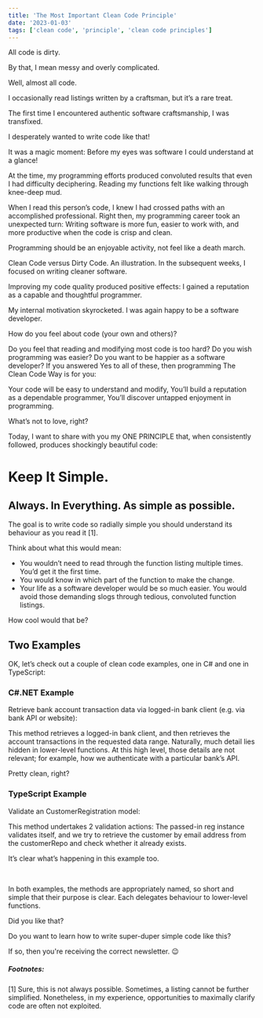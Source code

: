 ```yaml
---
title: 'The Most Important Clean Code Principle'
date: '2023-01-03'
tags: ['clean code', 'principle', 'clean code principles']
---
```


<CustomImage src="https://raw.githubusercontent.com/olafthielke/next-js-course-blog/main/images/clean-code-principle.png" alt="The Most Important Clean Code Principle" priority="true" />

All code is dirty.

By that, I mean messy and overly complicated.

Well, almost all code.

I occasionally read listings written by a craftsman, but it’s a rare treat.


The first time I encountered authentic software craftsmanship, I was transfixed.

I desperately wanted to write code like that!

It was a magic moment: Before my eyes was software I could understand at a glance!


At the time, my programming efforts produced convoluted results that even I had difficulty deciphering. Reading my functions felt like walking through knee-deep mud.


When I read this person’s code, I knew I had crossed paths with an accomplished professional. Right then, my programming career took an unexpected turn: Writing software is more fun, easier to work with, and more productive when the code is crisp and clean.


Programming should be an enjoyable activity, not feel like a death march.

<CustomImage src="https://raw.githubusercontent.com/olafthielke/next-js-course-blog/main/images/dirty-code-vs-clean-code.png" alt="Dirty Code versus Clean Code. An illustration." />

Clean Code versus Dirty Code. An illustration.
In the subsequent weeks, I focused on writing cleaner software.


Improving my code quality produced positive effects: I gained a reputation as a capable and thoughtful programmer.

My internal motivation skyrocketed. I was again happy to be a software developer.


How do you feel about code (your own and others)?

Do you feel that reading and modifying most code is too hard?
Do you wish programming was easier?
Do you want to be happier as a software developer?
If you answered Yes to all of these, then programming The Clean Code Way is for you:

Your code will be easy to understand and modify,
You’ll build a reputation as a dependable programmer,
You’ll discover untapped enjoyment in programming.


What’s not to love, right?


Today, I want to share with you my ONE PRINCIPLE that, when consistently followed, produces shockingly beautiful code:


# Keep It Simple.
## Always. In Everything. As simple as possible.

The goal is to write code so radially simple you should understand its behaviour as you read it [1].


Think about what this would mean:

- You wouldn’t need to read through the function listing multiple times. You’d get it the first time.
- You would know in which part of the function to make the change.
- Your life as a software developer would be so much easier. You would avoid those demanding slogs through tedious, convoluted function listings.

How cool would that be?

## Two Examples
OK, let’s check out a couple of clean code examples, one in C# and one in TypeScript:

### C#.NET Example
Retrieve bank account transaction data via logged-in bank client (e.g. via bank API or website):

<CustomImage src="https://raw.githubusercontent.com/olafthielke/next-js-course-blog/main/images/clean-code-example-csharp-getbanktransactions.jpg" alt="A Clean Code Example in C# - GetBankTransactions()." />

This method retrieves a logged-in bank client, and then retrieves the account transactions in the requested data range. Naturally, much detail lies hidden in lower-level functions. At this high level, those details are not relevant; for example, how we authenticate with a particular bank’s API.

Pretty clean, right?

### TypeScript Example
Validate an CustomerRegistration model:

<CustomImage src="https://raw.githubusercontent.com/olafthielke/next-js-course-blog/main/images/clean-code-example-typescript-validate.jpg" alt="A Clean Code Example in TypeScript - validate()." />

This method undertakes 2 validation actions: The passed-in reg instance validates itself, and we try to retrieve the customer by email address from the customerRepo and check whether it already exists.

It’s clear what’s happening in this example too.

​

In both examples, the methods are appropriately named, so short and simple that their purpose is clear. Each delegates behaviour to lower-level functions.


Did you like that?

Do you want to learn how to write super-duper simple code like this?

If so, then you're receiving the correct newsletter. 😉

##### Footnotes: 
[1] Sure, this is not always possible. Sometimes, a listing cannot be further simplified. Nonetheless, in my experience, opportunities to maximally clarify code are often not exploited.